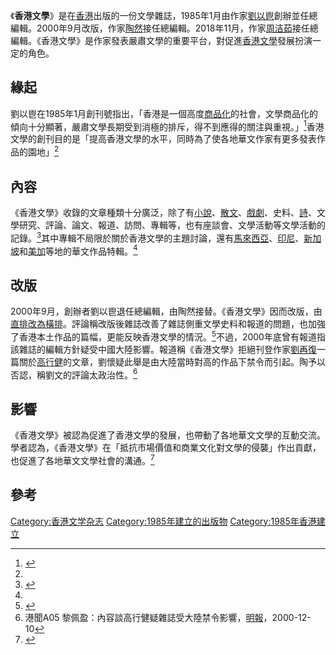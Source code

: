 {{otheruses|subject=1985年於香港創立的文學雜誌|other=香港的文學|香港文學}}
《'''香港文學'''》是在[[香港|香港]]出版的一份文學雜誌，1985年1月由作家[[劉以鬯|劉以鬯]]創辦並任總編輯。2000年9月改版，作家[[陶然|陶然]]接任總編輯。2018年11月，作家[[周洁茹|周洁茹]]接任總編輯。《香港文學》是作家發表嚴肅文學的重要平台，對促進[[香港文學|香港文學]]發展扮演一定的角色。

==緣起==
劉以鬯在1985年1月創刊號指出，「香港是一個高度[[商品化|商品化]]的社會，文學商品化的傾向十分顯著，嚴肅文學長期受到消極的排斥，得不到應得的關注與重視。」<ref name="1st">{{Cite journal| issn = 1607-4793| issue = 1| pages = 1| last = [[劉以鬯|劉以鬯]]| title = 發刊詞| journal = 香港文學| accessdate = | date = 1985-01-05| url = }}</ref>香港文學的創刊目的是「提高香港文學的水平，同時為了使各地華文作家有更多發表作品的園地」<ref name="1st" />

==內容==
《香港文學》收錄的文章種類十分廣泛，除了有[[小說|小說]]、[[散文|散文]]、[[戲劇|戲劇]]、史料、[[詩|詩]]、文學研究、評論、論文、報道、訪問、專輯等，也有座談會、文學活動等文學活動的記錄。<ref name="lee">{{cite web |url = http://www.fgu.edu.tw/~wclrc/drafts/Taiwan/li-pei-hua/li-pei-hua_01.htm |title = 遇見百分百的「香港文學」──《香港文學》雜誌之專輯解讀 |accessdate = 2007年10月25日 |author = 李佩樺}}</ref>其中專輯不局限於關於香港文學的主題討論，還有[[馬來西亞|馬來西亞]]、[[印尼|印尼]]、[[新加坡|新加坡]]和[[美國|美]][[加拿大|加]]等地的華文作品特輯。<ref name="lee" />

==改版==
2000年9月，創辦者劉以鬯退任總編輯，由陶然接替。《香港文學》因而改版，由[[東亞文字排列方向|直排改為橫排]]。評論稱改版後雜誌改善了雜誌側重文學史料和報道的問題，也加強了香港本土作品的篇幅，更能反映香港文學的情況。<ref>{{Cite journal| doi = 10.19290/j.cnki.51-1076/i.2006.01.046| issn = 1006-0820| issue = 01| pages = 138–140| last = 计红芳| title = 改版前后的《香港文学》| journal = 当代文坛| accessdate = 2022-02-04| date = 2006| url = https://kns.cnki.net/kcms/detail/detail.aspx?dbcode=CJFD&dbname=CJFD2006&filename=DDWT200601049}}</ref>不過，2000年底曾有報道指該雜誌的編輯方針疑受中國大陸影響。報道稱《香港文學》拒絕刊登作家[[劉再復|劉再復]]一篇關於[[高行健|高行健]]的文章，劉懷疑此舉是由大陸當時對高的作品下禁令而引起。陶予以否認，稱劉文的評論太政治性。<ref>港聞A05 黎佩盈：內容談高行健疑雜誌受大陸禁令影響，[[明報|明報]]，2000-12-10</ref>

==影響==
《香港文學》被認為促進了香港文學的發展，也帶動了各地華文文學的互動交流。學者認為，《香港文學》在「抵抗市場價值和商業文化對文學的侵襲」作出貢獻，也促進了各地華文文學社會的溝通。<ref name="cheng">{{cite web|url=http://www.ln.edu.hk/clt/docs/con9912/zhengwm_comment_zhengzw.html|title=評鄭振偉〈給香港文學寫史──論八十年代的《香港文學》〉|accessdate=2007年10月25日|author=鄭煒明|deadurl=yes|archiveurl=https://web.archive.org/web/20050123035326/http://www.ln.edu.hk/clt/docs/con9912/zhengwm_comment_zhengzw.html|archivedate=2005年1月23日}}</ref>

==參考==
<div style="font-size: 90%"> <references /> </div>

[[Category:香港文学杂志|Category:香港文学杂志]]
[[Category:1985年建立的出版物|Category:1985年建立的出版物]]
[[Category:1985年香港建立|Category:1985年香港建立]]